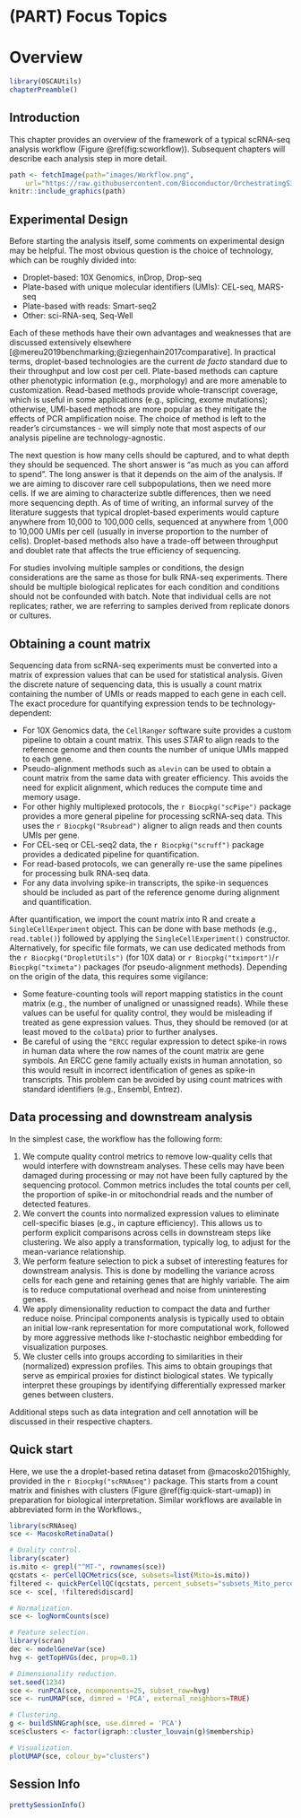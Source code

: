 # (PART) Focus Topics {-}

# Overview

```r
library(OSCAUtils)
chapterPreamble()
```

## Introduction

This chapter provides an overview of the framework of a typical scRNA-seq analysis workflow (Figure \@ref(fig:scworkflow)).
Subsequent chapters will describe each analysis step in more detail.

```r
path <- fetchImage(path="images/Workflow.png",
    url="https://raw.githubusercontent.com/Bioconductor/OrchestratingSingleCellAnalysis/master/images/Workflow.png")
knitr::include_graphics(path)
```

## Experimental Design

Before starting the analysis itself, some comments on experimental design may be helpful.
The most obvious question is the choice of technology, which can be roughly divided into:

- Droplet-based: 10X Genomics, inDrop, Drop-seq
- Plate-based with unique molecular identifiers (UMIs): CEL-seq, MARS-seq
- Plate-based with reads: Smart-seq2
- Other: sci-RNA-seq, Seq-Well

Each of these methods have their own advantages and weaknesses that are discussed extensively elsewhere [@mereu2019benchmarking;@ziegenhain2017comparative].
In practical terms, droplet-based technologies are the current _de facto_ standard due to their throughput and low cost per cell.
Plate-based methods can capture other phenotypic information (e.g., morphology) and are more amenable to customization.
Read-based methods provide whole-transcript coverage, which is useful in some applications (e.g., splicing, exome mutations); otherwise, UMI-based methods are more popular as they mitigate the effects of PCR amplification noise.
The choice of method is left to the reader's circumstances - we will simply note that most aspects of our analysis pipeline are technology-agnostic.

The next question is how many cells should be captured, and to what depth they should be sequenced.
The short answer is "as much as you can afford to spend".
The long answer is that it depends on the aim of the analysis.
If we are aiming to discover rare cell subpopulations, then we need more cells.
If we are aiming to characterize subtle differences, then we need more sequencing depth.
As of time of writing, an informal survey of the literature suggests that typical droplet-based experiments would capture anywhere from 10,000 to 100,000 cells, sequenced at anywhere from 1,000 to 10,000 UMIs per cell (usually in inverse proportion to the number of cells).
Droplet-based methods also have a trade-off between throughput and doublet rate that affects the true efficiency of sequencing.

For studies involving multiple samples or conditions, the design considerations are the same as those for bulk RNA-seq experiments.
There should be multiple biological replicates for each condition and conditions should not be confounded with batch.
Note that individual cells are not replicates; rather, we are referring to samples derived from replicate donors or cultures.

## Obtaining a count matrix 

Sequencing data from scRNA-seq experiments must be converted into a matrix of expression values that can be used for statistical analysis.
Given the discrete nature of sequencing data, this is usually a count matrix containing the number of UMIs or reads mapped to each gene in each cell.
The exact procedure for quantifying expression tends to be technology-dependent:

* For 10X Genomics data, the `CellRanger` software suite provides a custom pipeline to obtain a count matrix.
This uses _STAR_ to align reads to the reference genome and then counts the number of unique UMIs mapped to each gene.
* Pseudo-alignment methods such as `alevin` can be used to obtain a count matrix from the same data with greater efficiency.
This avoids the need for explicit alignment, which reduces the compute time and memory usage.
* For other highly multiplexed protocols, the `r Biocpkg("scPipe")` package provides a more general pipeline for processing scRNA-seq data.
This uses the `r Biocpkg("Rsubread")` aligner to align reads and then counts UMIs per gene.
* For CEL-seq or CEL-seq2 data, the `r Biocpkg("scruff")` package provides a dedicated pipeline for quantification.
* For read-based protocols, we can generally re-use the same pipelines for processing bulk RNA-seq data.
* For any data involving spike-in transcripts, the spike-in sequences should be included as part of the reference genome during alignment and quantification.

After quantification, we import the count matrix into R and create a `SingleCellExperiment` object.
This can be done with base methods (e.g., `read.table()`) followed by applying the `SingleCellExperiment()` constructor.
Alternatively, for specific file formats, we can use dedicated methods from the `r Biocpkg("DropletUtils")` (for 10X data) or `r Biocpkg("tximport")`/`r Biocpkg("tximeta")` packages (for pseudo-alignment methods).
Depending on the origin of the data, this requires some vigilance:

- Some feature-counting tools will report mapping statistics in the count matrix (e.g., the number of unaligned or unassigned reads).
While these values can be useful for quality control, they would be misleading if treated as gene expression values.
Thus, they should be removed (or at least moved to the `colData`) prior to further analyses.
- Be careful of using the `^ERCC` regular expression to detect spike-in rows in human data where the row names of the count matrix are gene symbols.
An ERCC gene family actually exists in human annotation, so this would result in incorrect identification of genes as spike-in transcripts.
This problem can be avoided by using count matrices with standard identifiers (e.g., Ensembl, Entrez).

## Data processing and downstream analysis

In the simplest case, the workflow has the following form:

1. We compute quality control metrics to remove low-quality cells that would interfere with downstream analyses.
These cells may have been damaged during processing or may not have been fully captured by the sequencing protocol.
Common metrics includes the total counts per cell, the proportion of spike-in or mitochondrial reads and the number of detected features.
2. We convert the counts into normalized expression values to eliminate cell-specific biases (e.g., in capture efficiency).
This allows us to perform explicit comparisons across cells in downstream steps like clustering.
We also apply a transformation, typically log, to adjust for the mean-variance relationship. 
3. We perform feature selection to pick a subset of interesting features for downstream analysis.
This is done by modelling the variance across cells for each gene and retaining genes that are highly variable.
The aim is to reduce computational overhead and noise from uninteresting genes.
4. We apply dimensionality reduction to compact the data and further reduce noise.
Principal components analysis is typically used to obtain an initial low-rank representation for more computational work,
followed by more aggressive methods like $t$-stochastic neighbor embedding for visualization purposes.
5. We cluster cells into groups according to similarities in their (normalized) expression profiles.
This aims to obtain groupings that serve as empirical proxies for distinct biological states.
We typically interpret these groupings by identifying differentially expressed marker genes between clusters.

Additional steps such as data integration and cell annotation will be discussed in their respective chapters.

## Quick start

Here, we use the a droplet-based retina dataset from @macosko2015highly, provided in the `r Biocpkg("scRNAseq")` package.
This starts from a count matrix and finishes with clusters (Figure \@ref(fig:quick-start-umap)) in preparation for biological interpretation.
Similar workflows are available in abbreviated form in the Workflows.,

```r
library(scRNAseq)
sce <- MacoskoRetinaData()

# Quality control.
library(scater)
is.mito <- grepl("^MT-", rownames(sce))
qcstats <- perCellQCMetrics(sce, subsets=list(Mito=is.mito))
filtered <- quickPerCellQC(qcstats, percent_subsets="subsets_Mito_percent")
sce <- sce[, !filtered$discard]

# Normalization.
sce <- logNormCounts(sce)

# Feature selection.
library(scran)
dec <- modelGeneVar(sce)
hvg <- getTopHVGs(dec, prop=0.1)

# Dimensionality reduction.
set.seed(1234)
sce <- runPCA(sce, ncomponents=25, subset_row=hvg)
sce <- runUMAP(sce, dimred = 'PCA', external_neighbors=TRUE)

# Clustering.
g <- buildSNNGraph(sce, use.dimred = 'PCA')
sce$clusters <- factor(igraph::cluster_louvain(g)$membership)

# Visualization.
plotUMAP(sce, colour_by="clusters")
```

## Session Info {-}

```r
prettySessionInfo()
```
